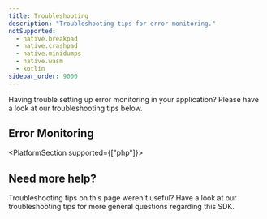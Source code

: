 ```yaml
---
title: Troubleshooting
description: "Troubleshooting tips for error monitoring."
notSupported:
  - native.breakpad
  - native.crashpad
  - native.minidumps
  - native.wasm
  - kotlin
sidebar_order: 9000
---
```


Having trouble setting up error monitoring in your application? Please have a look at our troubleshooting tips below.

## Error Monitoring

<PlatformContent includePath="error-monitoring/troubleshooting/overview/" />

<PlatformSection supported={["php"]}>

</PlatformSection>

## Need more help?

Troubleshooting tips on this page weren't useful? Have a look at our <PlatformLink to="/troubleshooting/">troubleshooting</PlatformLink> tips for more general questions regarding this SDK.
